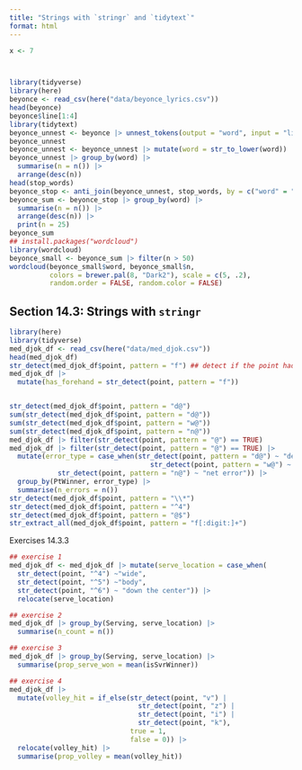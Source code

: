 ```yaml
---
title: "Strings with `stringr` and `tidytext`"
format: html
---
```


```r
x <- 7



library(tidyverse)
library(here)
beyonce <- read_csv(here("data/beyonce_lyrics.csv"))
head(beyonce)
beyonce$line[1:4]
library(tidytext)
beyonce_unnest <- beyonce |> unnest_tokens(output = "word", input = "line")
beyonce_unnest
beyonce_unnest <- beyonce_unnest |> mutate(word = str_to_lower(word))
beyonce_unnest |> group_by(word) |>
  summarise(n = n()) |>
  arrange(desc(n))
head(stop_words)
beyonce_stop <- anti_join(beyonce_unnest, stop_words, by = c("word" = "word"))
beyonce_sum <- beyonce_stop |> group_by(word) |>
  summarise(n = n()) |>
  arrange(desc(n)) |>
  print(n = 25)
beyonce_sum
## install.packages("wordcloud")
library(wordcloud)
beyonce_small <- beyonce_sum |> filter(n > 50)
wordcloud(beyonce_small$word, beyonce_small$n, 
          colors = brewer.pal(8, "Dark2"), scale = c(5, .2),
          random.order = FALSE, random.color = FALSE)
```

## Section 14.3: Strings with `stringr`

```r
library(here)
library(tidyverse)
med_djok_df <- read_csv(here("data/med_djok.csv"))
head(med_djok_df)
str_detect(med_djok_df$point, pattern = "f") ## detect if the point had a forehand played (f was code for forehand)
med_djok_df |>
  mutate(has_forehand = str_detect(point, pattern = "f"))


str_detect(med_djok_df$point, pattern = "d@")
sum(str_detect(med_djok_df$point, pattern = "d@"))
sum(str_detect(med_djok_df$point, pattern = "w@"))
sum(str_detect(med_djok_df$point, pattern = "n@"))
med_djok_df |> filter(str_detect(point, pattern = "@") == TRUE)
med_djok_df |> filter(str_detect(point, pattern = "@") == TRUE) |>
  mutate(error_type = case_when(str_detect(point, pattern = "d@") ~ "deep error",
                                   str_detect(point, pattern = "w@") ~ "wide error",
            str_detect(point, pattern = "n@") ~ "net error")) |>
  group_by(PtWinner, error_type) |>
  summarise(n_errors = n())
str_detect(med_djok_df$point, pattern = "\\*")
str_detect(med_djok_df$point, pattern = "^4")
str_detect(med_djok_df$point, pattern = "@$")
str_extract_all(med_djok_df$point, pattern = "f[:digit:]+")
```

Exercises 14.3.3
```r
## exercise 1
med_djok_df <- med_djok_df |> mutate(serve_location = case_when(
  str_detect(point, "^4") ~"wide",
  str_detect(point, "^5") ~"body",
  str_detect(point, "^6") ~ "down the center")) |>
  relocate(serve_location)

## exercise 2
med_djok_df |> group_by(Serving, serve_location) |>
  summarise(n_count = n())

## exercise 3
med_djok_df |> group_by(Serving, serve_location) |>
  summarise(prop_serve_won = mean(isSvrWinner))

## exercise 4
med_djok_df |>
  mutate(volley_hit = if_else(str_detect(point, "v") |
                                str_detect(point, "z") |
                                str_detect(point, "i") |
                                str_detect(point, "k"),
                              true = 1,
                              false = 0)) |>
  relocate(volley_hit) |>
  summarise(prop_volley = mean(volley_hit))

```

